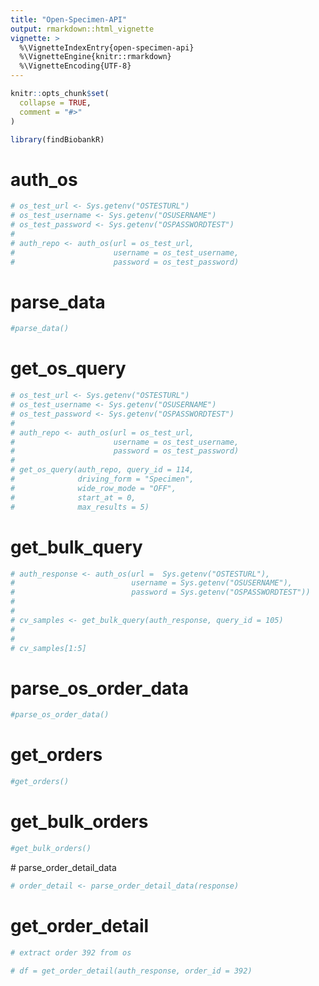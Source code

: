 ```yaml
---
title: "Open-Specimen-API"
output: rmarkdown::html_vignette
vignette: >
  %\VignetteIndexEntry{open-specimen-api}
  %\VignetteEngine{knitr::rmarkdown}
  %\VignetteEncoding{UTF-8}
---
```


```r
knitr::opts_chunk$set(
  collapse = TRUE,
  comment = "#>"
)
```

```r
library(findBiobankR)
```

<!-- WARNING - This vignette is generated by {fusen} from /dev/OpenSpecimenAPI.Rmd: do not edit by hand -->

# auth_os

```r

# os_test_url <- Sys.getenv("OSTESTURL")
# os_test_username <- Sys.getenv("OSUSERNAME")
# os_test_password <- Sys.getenv("OSPASSWORDTEST")
# 
# auth_repo <- auth_os(url = os_test_url,
#                      username = os_test_username,
#                      password = os_test_password)

```

# parse_data

```r
#parse_data()
```

# get_os_query

```r

# os_test_url <- Sys.getenv("OSTESTURL")
# os_test_username <- Sys.getenv("OSUSERNAME")
# os_test_password <- Sys.getenv("OSPASSWORDTEST")
# 
# auth_repo <- auth_os(url = os_test_url,
#                      username = os_test_username,
#                      password = os_test_password)
# 
# get_os_query(auth_repo, query_id = 114,
#              driving_form = "Specimen",
#              wide_row_mode = "OFF",
#              start_at = 0,
#              max_results = 5)
```

# get_bulk_query

```r


# auth_response <- auth_os(url =  Sys.getenv("OSTESTURL"),
#                          username = Sys.getenv("OSUSERNAME"),
#                          password = Sys.getenv("OSPASSWORDTEST"))
# 
# 
# cv_samples <- get_bulk_query(auth_response, query_id = 105)
#   
# 
# cv_samples[1:5]
```

# parse_os_order_data

```r
#parse_os_order_data()
```

# get_orders

```r
#get_orders()
```

# get_bulk_orders

```r
#get_bulk_orders()
```

 
 # parse_order_detail_data
    

  

```r

# order_detail <- parse_order_detail_data(response)

```

  

  

# get_order_detail

```r
# extract order 392 from os

# df = get_order_detail(auth_response, order_id = 392)

```

